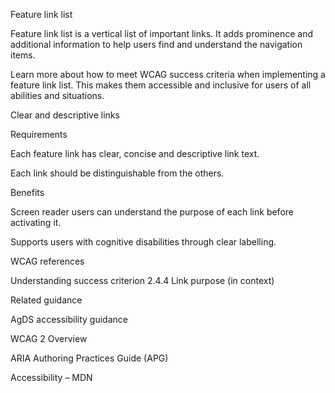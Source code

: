 Feature link list 

 

Feature link list is a vertical list of important links. It adds prominence and additional information to help users find and understand the navigation items. 

 

Learn more about how to meet WCAG success criteria when implementing a feature link list. This makes them accessible and inclusive for users of all abilities and situations. 

 

Clear and descriptive links 

Requirements 

Each feature link has clear, concise and descriptive link text. 

Each link should be distinguishable from the others. 

 

Benefits 

Screen reader users can understand the purpose of each link before activating it. 

Supports users with cognitive disabilities through clear labelling. 

 

WCAG references 

Understanding success criterion 2.4.4 Link purpose (in context) 

 

 

Related guidance 

AgDS accessibility guidance 

WCAG 2 Overview 

ARIA Authoring Practices Guide (APG) 

Accessibility – MDN 